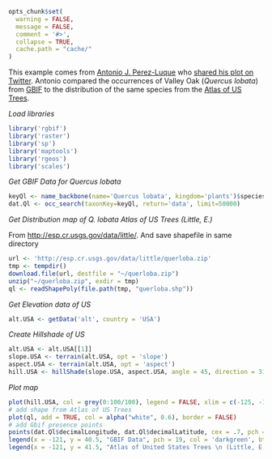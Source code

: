 ```r
opts_chunk$set(
  warning = FALSE,
  message = FALSE,
  comment = '#>',
  collapse = TRUE,
  cache.path = "cache/"
)
```

This example comes from [Antonio J. Perez-Luque](https://twitter.com/ajpelu) who [shared his plot on Twitter][tweet]. Antonio compared the occurrences of Valley Oak (_Quercus lobata_) from [GBIF][gbif] to the distribution of the same species from the [Atlas of US Trees][atlas].

_Load libraries_

```r
library('rgbif')
library('raster')
library('sp')
library('maptools')
library('rgeos')
library('scales')
```

_Get GBIF Data for Quercus lobata_

```r
keyQl <- name_backbone(name='Quercus lobata', kingdom='plants')$speciesKey
dat.Ql <- occ_search(taxonKey=keyQl, return='data', limit=50000)
```

_Get Distribution map of Q. lobata Atlas of US Trees (Little, E.)_

From [http://esp.cr.usgs.gov/data/little/](http://esp.cr.usgs.gov/data/little/). And save shapefile in same directory

```r
url <- 'http://esp.cr.usgs.gov/data/little/querloba.zip'
tmp <- tempdir()
download.file(url, destfile = "~/querloba.zip")
unzip("~/querloba.zip", exdir = tmp)
ql <- readShapePoly(file.path(tmp, "querloba.shp"))
```

_Get Elevation data of US_

```r
alt.USA <- getData('alt', country = 'USA')
```

_Create Hillshade of US_

```r
alt.USA <- alt.USA[[1]]
slope.USA <- terrain(alt.USA, opt = 'slope')
aspect.USA <- terrain(alt.USA, opt = 'aspect')
hill.USA <- hillShade(slope.USA, aspect.USA, angle = 45, direction = 315)
```

_Plot map_

```r
plot(hill.USA, col = grey(0:100/100), legend = FALSE, xlim = c(-125, -116), ylim = c(32, 42), main = 'Distribution of Quercus lobata', xlab = "Long", ylab = 'Lat')
# add shape from Atlas of US Trees
plot(ql, add = TRUE, col = alpha("white", 0.6), border = FALSE)
# add Gbif presence points
points(dat.Ql$decimalLongitude, dat.Ql$decimalLatitude, cex = .7, pch = 19, col = alpha("darkgreen", 0.8))
legend(x = -121, y = 40.5, "GBIF Data", pch = 19, col = 'darkgreen', bty = 'n', pt.cex = 1, cex = .8)
legend(x = -121, y = 41.5, "Atlas of United States Trees \n (Little, E. 1971)", pt.cex = 1.5, cex = .8, pch = 19, col = 'white', bty = 'n')
```

[tweet]: https://twitter.com/ajpelu/status/473951167567757312
[gbif]: http://www.gbif.org/
[atlas]: http://esp.cr.usgs.gov/data/little/
